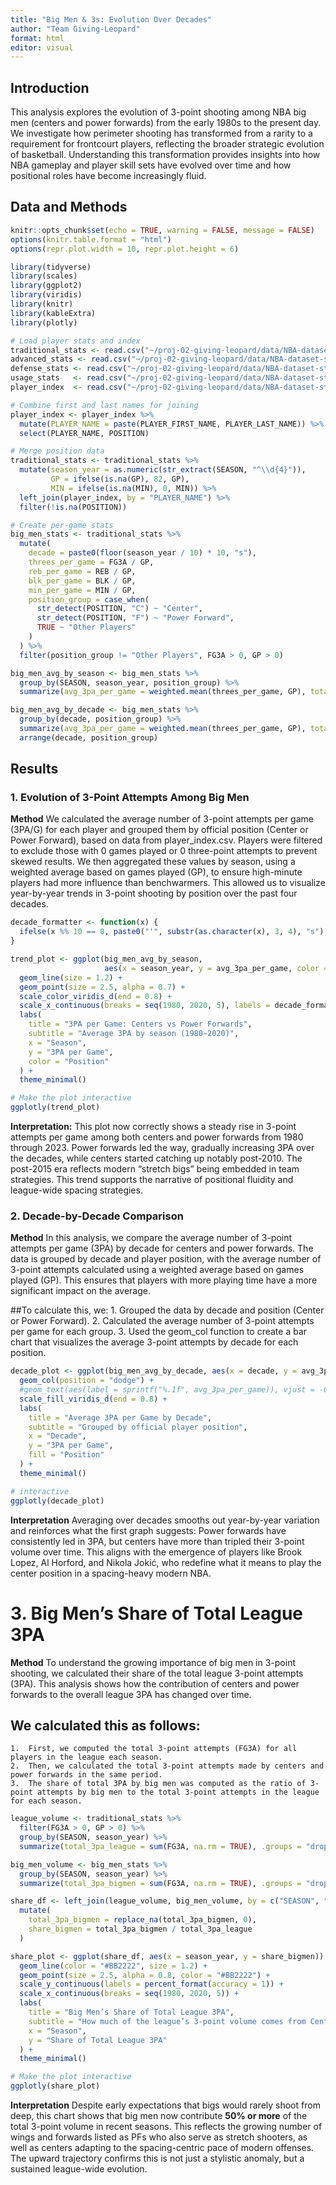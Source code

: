 ```yaml
---
title: "Big Men & 3s: Evolution Over Decades"
author: "Team Giving-Leopard"
format: html
editor: visual
---
```


## Introduction

This analysis explores the evolution of 3-point shooting among NBA big men (centers and power forwards) from the early 1980s to the present day. We investigate how perimeter shooting has transformed from a rarity to a requirement for frontcourt players, reflecting the broader strategic evolution of basketball. Understanding this transformation provides insights into how NBA gameplay and player skill sets have evolved over time and how positional roles have become increasingly fluid.

## Data and Methods

```r
knitr::opts_chunk$set(echo = TRUE, warning = FALSE, message = FALSE)
options(knitr.table.format = "html")
options(repr.plot.width = 10, repr.plot.height = 6)

library(tidyverse)
library(scales)
library(ggplot2)
library(viridis)
library(knitr)
library(kableExtra)
library(plotly)
```

```r
# Load player stats and index
traditional_stats <- read.csv("~/proj-02-giving-leopard/data/NBA-dataset-stats-player-team-main/player/player_stats_traditionnal_rs.csv")
advanced_stats <- read.csv("~/proj-02-giving-leopard/data/NBA-dataset-stats-player-team-main/player/player_stats_advanced_rs.csv")
defense_stats <- read.csv("~/proj-02-giving-leopard/data/NBA-dataset-stats-player-team-main/player/player_stats_defense_rs.csv")
usage_stats   <- read.csv("~/proj-02-giving-leopard/data/NBA-dataset-stats-player-team-main/player/player_stats_usage_rs.csv")
player_index  <- read.csv("~/proj-02-giving-leopard/data/NBA-dataset-stats-player-team-main/player/player_index.csv")
```

```r
# Combine first and last names for joining
player_index <- player_index %>%
  mutate(PLAYER_NAME = paste(PLAYER_FIRST_NAME, PLAYER_LAST_NAME)) %>%
  select(PLAYER_NAME, POSITION)

# Merge position data
traditional_stats <- traditional_stats %>%
  mutate(season_year = as.numeric(str_extract(SEASON, "^\\d{4}")),
         GP = ifelse(is.na(GP), 82, GP),
         MIN = ifelse(is.na(MIN), 0, MIN)) %>%
  left_join(player_index, by = "PLAYER_NAME") %>%
  filter(!is.na(POSITION))

# Create per-game stats
big_men_stats <- traditional_stats %>%
  mutate(
    decade = paste0(floor(season_year / 10) * 10, "s"),
    threes_per_game = FG3A / GP,
    reb_per_game = REB / GP,
    blk_per_game = BLK / GP,
    min_per_game = MIN / GP,
    position_group = case_when(
      str_detect(POSITION, "C") ~ "Center",
      str_detect(POSITION, "F") ~ "Power Forward",
      TRUE ~ "Other Players"
    )
  ) %>%
  filter(position_group != "Other Players", FG3A > 0, GP > 0) 
```

```r
big_men_avg_by_season <- big_men_stats %>%
  group_by(SEASON, season_year, position_group) %>%
  summarize(avg_3pa_per_game = weighted.mean(threes_per_game, GP), total_players = n(), .groups = "drop")

big_men_avg_by_decade <- big_men_stats %>%
  group_by(decade, position_group) %>%
  summarize(avg_3pa_per_game = weighted.mean(threes_per_game, GP), total_players = n(), .groups = "drop") %>%
  arrange(decade, position_group)
```

## Results

### 1. Evolution of 3-Point Attempts Among Big Men

**Method** We calculated the average number of 3-point attempts per game (3PA/G) for each player and grouped them by official position (Center or Power Forward), based on data from player_index.csv. Players were filtered to exclude those with 0 games played or 0 three-point attempts to prevent skewed results. We then aggregated these values by season, using a weighted average based on games played (GP), to ensure high-minute players had more influence than benchwarmers. This allowed us to visualize year-by-year trends in 3-point shooting by position over the past four decades.

```r
decade_formatter <- function(x) {
  ifelse(x %% 10 == 0, paste0("'", substr(as.character(x), 3, 4), "s"), "")
}

trend_plot <- ggplot(big_men_avg_by_season, 
                     aes(x = season_year, y = avg_3pa_per_game, color = position_group)) +
  geom_line(size = 1.2) +
  geom_point(size = 2.5, alpha = 0.7) +
  scale_color_viridis_d(end = 0.8) +
  scale_x_continuous(breaks = seq(1980, 2020, 5), labels = decade_formatter) +
  labs(
    title = "3PA per Game: Centers vs Power Forwards",
    subtitle = "Average 3PA by season (1980–2020)",
    x = "Season",
    y = "3PA per Game",
    color = "Position"
  ) +
  theme_minimal()

# Make the plot interactive
ggplotly(trend_plot)
```

**Interpretation:** This plot now correctly shows a steady rise in 3-point attempts per game among both centers and power forwards from 1980 through 2023. Power forwards led the way, gradually increasing 3PA over the decades, while centers started catching up notably post-2010. The post-2015 era reflects modern "stretch bigs" being embedded in team strategies. This trend supports the narrative of positional fluidity and league-wide spacing strategies.

### 2. Decade-by-Decade Comparison

**Method** In this analysis, we compare the average number of 3-point attempts per game (3PA) by decade for centers and power forwards. The data is grouped by decade and player position, with the average number of 3-point attempts calculated using a weighted average based on games played (GP). This ensures that players with more playing time have a more significant impact on the average.

##To calculate this, we: 1. Grouped the data by decade and position (Center or Power Forward). 2. Calculated the average number of 3-point attempts per game for each group. 3. Used the geom_col function to create a bar chart that visualizes the average 3-point attempts by decade for each position.

```r
decade_plot <- ggplot(big_men_avg_by_decade, aes(x = decade, y = avg_3pa_per_game, fill = position_group)) +
  geom_col(position = "dodge") +
  #geom_text(aes(label = sprintf("%.1f", avg_3pa_per_game)), vjust = -0.5, position = position_dodge(0.9)) +
  scale_fill_viridis_d(end = 0.8) +
  labs(
    title = "Average 3PA per Game by Decade",
    subtitle = "Grouped by official player position",
    x = "Decade",
    y = "3PA per Game",
    fill = "Position"
  ) +
  theme_minimal()

# interactive
ggplotly(decade_plot)
```

**Interpretation** Averaging over decades smooths out year-by-year variation and reinforces what the first graph suggests: Power forwards have consistently led in 3PA, but centers have more than tripled their 3-point volume over time. This aligns with the emergence of players like Brook Lopez, Al Horford, and Nikola Jokić, who redefine what it means to play the center position in a spacing-heavy modern NBA.

# 3. Big Men’s Share of Total League 3PA

**Method** To understand the growing importance of big men in 3-point shooting, we calculated their share of the total league 3-point attempts (3PA). This analysis shows how the contribution of centers and power forwards to the overall league 3PA has changed over time.

## We calculated this as follows:

```         
1.  First, we computed the total 3-point attempts (FG3A) for all players in the league each season.
2.  Then, we calculated the total 3-point attempts made by centers and power forwards in the same period.
3.  The share of total 3PA by big men was computed as the ratio of 3-point attempts by big men to the total 3-point attempts in the league for each season.
```

```r
league_volume <- traditional_stats %>%
  filter(FG3A > 0, GP > 0) %>%
  group_by(SEASON, season_year) %>%
  summarize(total_3pa_league = sum(FG3A, na.rm = TRUE), .groups = "drop")

big_men_volume <- big_men_stats %>%
  group_by(SEASON, season_year) %>%
  summarize(total_3pa_bigmen = sum(FG3A, na.rm = TRUE), .groups = "drop")

share_df <- left_join(league_volume, big_men_volume, by = c("SEASON", "season_year")) %>% 
  mutate(
    total_3pa_bigmen = replace_na(total_3pa_bigmen, 0),
    share_bigmen = total_3pa_bigmen / total_3pa_league
  )

share_plot <- ggplot(share_df, aes(x = season_year, y = share_bigmen)) +
  geom_line(color = "#BB2222", size = 1.2) +
  geom_point(size = 2.5, alpha = 0.8, color = "#BB2222") +
  scale_y_continuous(labels = percent_format(accuracy = 1)) +
  scale_x_continuous(breaks = seq(1980, 2020, 5)) +
  labs(
    title = "Big Men’s Share of Total League 3PA",
    subtitle = "How much of the league’s 3-point volume comes from Centers and PFs?",
    x = "Season",
    y = "Share of Total League 3PA"
  ) +
  theme_minimal()

# Make the plot interactive
ggplotly(share_plot)
```

**Interpretation** Despite early expectations that bigs would rarely shoot from deep, this chart shows that big men now contribute **50% or more** of the total 3-point volume in recent seasons. This reflects the growing number of wings and forwards listed as PFs who also serve as stretch shooters, as well as centers adapting to the spacing-centric pace of modern offenses. The upward trajectory confirms this is not just a stylistic anomaly, but a sustained league-wide evolution.
